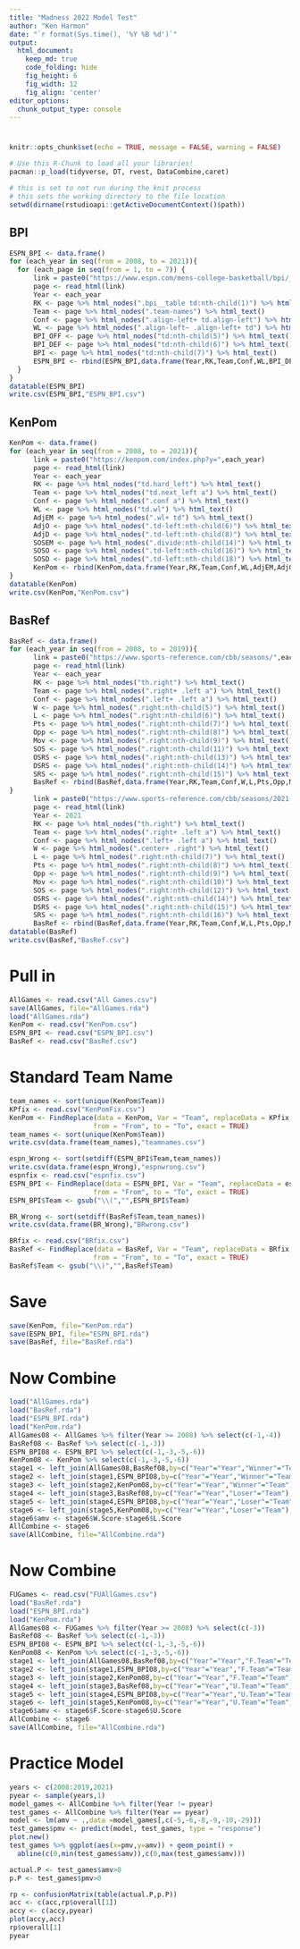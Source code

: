 ```yaml
---
title: "Madness 2022 Model Test"
author: "Ken Harmon"
date: "`r format(Sys.time(), '%Y %B %d')`"
output:
  html_document:  
    keep_md: true
    code_folding: hide
    fig_height: 6
    fig_width: 12
    fig_align: 'center'
editor_options: 
  chunk_output_type: console
---
```


# {.tabset .tabset-fade}

```r
knitr::opts_chunk$set(echo = TRUE, message = FALSE, warning = FALSE)
```

```r
# Use this R-Chunk to load all your libraries!
pacman::p_load(tidyverse, DT, rvest, DataCombine,caret)
```

```r
# this is set to not run during the knit process
# this sets the working directory to the file location
setwd(dirname(rstudioapi::getActiveDocumentContext()$path))
```

## BPI

```r
ESPN_BPI <- data.frame()
for (each_year in seq(from = 2008, to = 2021)){
  for (each_page in seq(from = 1, to = 7)) {
      link = paste0("https://www.espn.com/mens-college-basketball/bpi/_/view/bpi/season/",each_year,"/page/",each_page)
      page <- read_html(link)
      Year <- each_year
      RK <- page %>% html_nodes(".bpi__table td:nth-child(1)") %>% html_text()
      Team <- page %>% html_nodes(".team-names") %>% html_text()
      Conf <- page %>% html_nodes(".align-left+ td.align-left") %>% html_text()
      WL <- page %>% html_nodes(".align-left~ .align-left+ td") %>% html_text()
      BPI_OFF <- page %>% html_nodes("td:nth-child(5)") %>% html_text()
      BPI_DEF <- page %>% html_nodes("td:nth-child(6)") %>% html_text()
      BPI <- page %>% html_nodes("td:nth-child(7)") %>% html_text()
      ESPN_BPI <- rbind(ESPN_BPI,data.frame(Year,RK,Team,Conf,WL,BPI_DEF,BPI_OFF,BPI,stringsAsFactors = FALSE))
  }
}
datatable(ESPN_BPI)
write.csv(ESPN_BPI,"ESPN_BPI.csv")
```

## KenPom

```r
KenPom <- data.frame()
for (each_year in seq(from = 2008, to = 2021)){
      link = paste0("https://kenpom.com/index.php?y=",each_year)
      page <- read_html(link)
      Year <- each_year
      RK <- page %>% html_nodes("td.hard_left") %>% html_text()
      Team <- page %>% html_nodes("td.next_left a") %>% html_text()
      Conf <- page %>% html_nodes(".conf a") %>% html_text()
      WL <- page %>% html_nodes("td.wl") %>% html_text()
      AdjEM <- page %>% html_nodes(".wl+ td") %>% html_text()
      AdjO <- page %>% html_nodes(".td-left:nth-child(6)") %>% html_text()
      AdjD <- page %>% html_nodes(".td-left:nth-child(8)") %>% html_text()
      SOSEM <- page %>% html_nodes(".divide:nth-child(14)") %>% html_text()
      SOSO <- page %>% html_nodes(".td-left:nth-child(16)") %>% html_text()
      SOSD <- page %>% html_nodes(".td-left:nth-child(18)") %>% html_text()
      KenPom <- rbind(KenPom,data.frame(Year,RK,Team,Conf,WL,AdjEM,AdjO,AdjD,SOSEM,SOSO,SOSD,stringsAsFactors = FALSE))
}
datatable(KenPom)
write.csv(KenPom,"KenPom.csv")
```

## BasRef

```r
BasRef <- data.frame()
for (each_year in seq(from = 2008, to = 2019)){
      link = paste0("https://www.sports-reference.com/cbb/seasons/",each_year,"-ratings.html")
      page <- read_html(link)
      Year <- each_year
      RK <- page %>% html_nodes("th.right") %>% html_text()
      Team <- page %>% html_nodes(".right+ .left a") %>% html_text()
      Conf <- page %>% html_nodes(".left+ .left a") %>% html_text()
      W <- page %>% html_nodes(".right:nth-child(5)") %>% html_text()
      L <- page %>% html_nodes(".right:nth-child(6)") %>% html_text()
      Pts <- page %>% html_nodes(".right:nth-child(7)") %>% html_text()
      Opp <- page %>% html_nodes(".right:nth-child(8)") %>% html_text()
      Mov <- page %>% html_nodes(".right:nth-child(9)") %>% html_text()
      SOS <- page %>% html_nodes(".right:nth-child(11)") %>% html_text()
      OSRS <- page %>% html_nodes(".right:nth-child(13)") %>% html_text()
      DSRS <- page %>% html_nodes(".right:nth-child(14)") %>% html_text()
      SRS <- page %>% html_nodes(".right:nth-child(15)") %>% html_text()
      BasRef <- rbind(BasRef,data.frame(Year,RK,Team,Conf,W,L,Pts,Opp,Mov,SOS,OSRS,DSRS,SRS,stringsAsFactors = FALSE))
}
      link = paste0("https://www.sports-reference.com/cbb/seasons/2021-ratings.html")
      page <- read_html(link)
      Year <- 2021
      RK <- page %>% html_nodes("th.right") %>% html_text()
      Team <- page %>% html_nodes(".right+ .left a") %>% html_text()
      Conf <- page %>% html_nodes(".left+ .left a") %>% html_text()
      W <- page %>% html_nodes(".center+ .right") %>% html_text()
      L <- page %>% html_nodes(".right:nth-child(7)") %>% html_text()
      Pts <- page %>% html_nodes(".right:nth-child(8)") %>% html_text()
      Opp <- page %>% html_nodes(".right:nth-child(9)") %>% html_text()
      Mov <- page %>% html_nodes(".right:nth-child(10)") %>% html_text()
      SOS <- page %>% html_nodes(".right:nth-child(12)") %>% html_text()
      OSRS <- page %>% html_nodes(".right:nth-child(14)") %>% html_text()
      DSRS <- page %>% html_nodes(".right:nth-child(15)") %>% html_text()
      SRS <- page %>% html_nodes(".right:nth-child(16)") %>% html_text()
      BasRef <- rbind(BasRef,data.frame(Year,RK,Team,Conf,W,L,Pts,Opp,Mov,SOS,OSRS,DSRS,SRS,stringsAsFactors = FALSE))
datatable(BasRef)
write.csv(BasRef,"BasRef.csv")
```

# Pull in

```r
AllGames <- read.csv("All Games.csv")
save(AllGames, file="AllGames.rda")
load("AllGames.rda")
KenPom <- read.csv("KenPom.csv")
ESPN_BPI <- read.csv("ESPN_BPI.csv")
BasRef <- read.csv("BasRef.csv")
```

# Standard Team Name

```r
team_names <- sort(unique(KenPom$Team))
KPfix <- read.csv("KenPomFix.csv")
KenPom <- FindReplace(data = KenPom, Var = "Team", replaceData = KPfix,
                     from = "From", to = "To", exact = TRUE)
team_names <- sort(unique(KenPom$Team))
write.csv(data.frame(team_names),"teamnames.csv")

espn_Wrong <- sort(setdiff(ESPN_BPI$Team,team_names))
write.csv(data.frame(espn_Wrong),"espnwrong.csv")
espnfix <- read.csv("espnfix.csv")
ESPN_BPI <- FindReplace(data = ESPN_BPI, Var = "Team", replaceData = espnfix,
                     from = "From", to = "To", exact = TRUE)
ESPN_BPI$Team <- gsub("\\(","",ESPN_BPI$Team)

BR_Wrong <- sort(setdiff(BasRef$Team,team_names))
write.csv(data.frame(BR_Wrong),"BRwrong.csv")

BRfix <- read.csv("BRfix.csv")
BasRef <- FindReplace(data = BasRef, Var = "Team", replaceData = BRfix,
                     from = "From", to = "To", exact = TRUE)
BasRef$Team <- gsub("\\)","",BasRef$Team)


```

# Save

```r
save(KenPom, file="KenPom.rda")
save(ESPN_BPI, file="ESPN_BPI.rda")
save(BasRef, file="BasRef.rda")
```

# Now Combine

```r
load("AllGames.rda")
load("BasRef.rda")
load("ESPN_BPI.rda")
load("KenPom.rda")
AllGames08 <- AllGames %>% filter(Year >= 2008) %>% select(c(-1,-4))
BasRef08 <- BasRef %>% select(c(-1,-3))
ESPN_BPI08 <- ESPN_BPI %>% select(c(-1,-3,-5,-6))
KenPom08 <- KenPom %>% select(c(-1,-3,-5,-6))
stage1 <- left_join(AllGames08,BasRef08,by=c("Year"="Year","Winner"="Team"))
stage2 <- left_join(stage1,ESPN_BPI08,by=c("Year"="Year","Winner"="Team"))
stage3 <- left_join(stage2,KenPom08,by=c("Year"="Year","Winner"="Team"))
stage4 <- left_join(stage3,BasRef08,by=c("Year"="Year","Loser"="Team"),suffix = c("_W","_L"))
stage5 <- left_join(stage4,ESPN_BPI08,by=c("Year"="Year","Loser"="Team"),suffix = c("_W","_L"))
stage6 <- left_join(stage5,KenPom08,by=c("Year"="Year","Loser"="Team"),suffix = c("_W","_L"))
stage6$amv <- stage6$W.Score-stage6$L.Score
AllCombine <- stage6
save(AllCombine, file="AllCombine.rda")
```
# Now Combine

```r
FUGames <- read.csv("FUAllGames.csv")
load("BasRef.rda")
load("ESPN_BPI.rda")
load("KenPom.rda")
AllGames08 <- FUGames %>% filter(Year >= 2008) %>% select(c(-3))
BasRef08 <- BasRef %>% select(c(-1,-3))
ESPN_BPI08 <- ESPN_BPI %>% select(c(-1,-3,-5,-6))
KenPom08 <- KenPom %>% select(c(-1,-3,-5,-6))
stage1 <- left_join(AllGames08,BasRef08,by=c("Year"="Year","F.Team"="Team"))
stage2 <- left_join(stage1,ESPN_BPI08,by=c("Year"="Year","F.Team"="Team"))
stage3 <- left_join(stage2,KenPom08,by=c("Year"="Year","F.Team"="Team"))
stage4 <- left_join(stage3,BasRef08,by=c("Year"="Year","U.Team"="Team"),suffix = c("_F","_U"))
stage5 <- left_join(stage4,ESPN_BPI08,by=c("Year"="Year","U.Team"="Team"),suffix = c("_F","_U"))
stage6 <- left_join(stage5,KenPom08,by=c("Year"="Year","U.Team"="Team"),suffix = c("_F","_U"))
stage6$amv <- stage6$F.Score-stage6$U.Score
AllCombine <- stage6
save(AllCombine, file="AllCombine.rda")
```



# Practice Model

```r
years <- c(2008:2019,2021)
pyear <- sample(years,1)
model_games <- AllCombine %>% filter(Year != pyear)
test_games <- AllCombine %>% filter(Year == pyear)
model <- lm(amv ~ .,data =model_games[,c(-5,-6,-8,-9,-10,-29)])
test_games$pmv <- predict(model, test_games, type = "response")
plot.new()
test_games %>% ggplot(aes(x=pmv,y=amv)) + geom_point() + 
  abline(c(0,min(test_games$amv)),c(0,max(test_games$amv)))

actual.P <- test_games$amv>0
p.P <- test_games$pmv>0

rp <- confusionMatrix(table(actual.P,p.P))
acc <- c(acc,rp$overall[1])
accy <- c(accy,pyear)
plot(accy,acc)
rp$overall[1]
pyear
```






